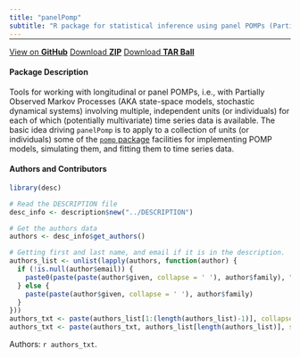 ```yaml
---
title: "panelPomp"
subtitle: "R package for statistical inference using panel POMPs (Partially Observed Markov Processes)"
---
```


<hr style="margin-top: -1em; margin-bottom: 0.5em;" />

<div class="download-buttons">
  <a href="https://github.com/cbreto/panelPomp" class="button">View on <strong>GitHub</strong></a>
  <a href="https://github.com/cbreto/panelPomp/zipball/master" class="button">Download <strong>ZIP</strong></a>
  <a href="https://github.com/cbreto/panelPomp/tarball/master" class="button">Download <strong>TAR Ball</strong></a>
</div>

#### Package Description

Tools for working with longitudinal or panel POMPs, i.e., with Partially Observed Markov Processes (AKA state-space models, stochastic dynamical systems) involving multiple, independent units (or individuals) for each of which (potentially multivariate) time series data is available. The basic idea driving `panelPomp` is to apply to a collection of units (or individuals) some of the [`pomp` package](https://kingaa.github.io/pomp/) facilities for implementing POMP models, simulating them, and fitting them to time series data.

#### Authors and Contributors

```r
library(desc)

# Read the DESCRIPTION file
desc_info <- description$new("../DESCRIPTION")

# Get the authors data
authors <- desc_info$get_authors()

# Getting first and last name, and email if it is in the description. 
authors_list <- unlist(lapply(authors, function(author) {
  if (!is.null(author$email)) {
    paste0(paste(paste(author$given, collapse = ' '), author$family), " (", author$email, ")")
  } else {
    paste(paste(author$given, collapse = ' '), author$family)
  }
}))
authors_txt <- paste(authors_list[1:(length(authors_list)-1)], collapse = ', ')
authors_txt <- paste(authors_txt, authors_list[length(authors_list)], sep = ' and ')
```

Authors: `r authors_txt`.
